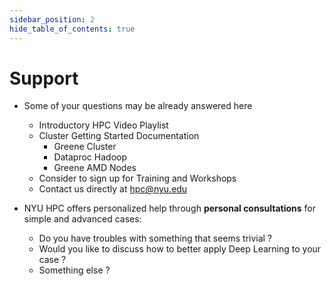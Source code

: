 ```yaml
---
sidebar_position: 2
hide_table_of_contents: true
---
```


# Support

- Some of your questions may be already answered here
    - Introductory HPC Video Playlist
    - Cluster Getting Started Documentation
        - Greene Cluster
        - Dataproc Hadoop
        - Greene AMD Nodes
    - Consider to sign up for Training and Workshops
    - Contact us directly at hpc@nyu.edu

- NYU HPC offers personalized help through **personal consultations** for simple and advanced cases:
    - Do you have troubles with something that seems trivial ? 
    - Would you like to discuss how to better apply Deep Learning to your case ?
    - Something else ?
